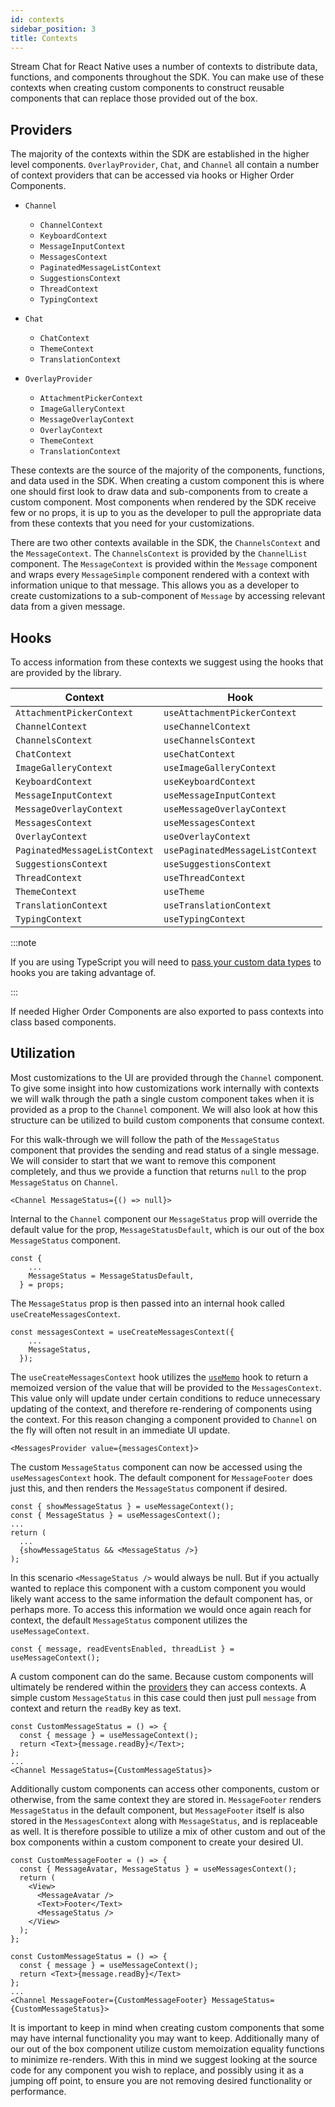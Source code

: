 ```yaml
---
id: contexts
sidebar_position: 3
title: Contexts
---
```


Stream Chat for React Native uses a number of contexts to distribute data, functions, and components throughout the SDK.
You can make use of these contexts when creating custom components to construct reusable components that can replace those provided out of the box.

## Providers

The majority of the contexts within the SDK are established in the higher level components.
`OverlayProvider`, `Chat`, and `Channel` all contain a number of context providers that can be accessed via hooks or Higher Order Components.

- `Channel`
  - `ChannelContext`
  - `KeyboardContext`
  - `MessageInputContext`
  - `MessagesContext`
  - `PaginatedMessageListContext`
  - `SuggestionsContext`
  - `ThreadContext`
  - `TypingContext`

- `Chat`
  - `ChatContext`
  - `ThemeContext`
  - `TranslationContext`

- `OverlayProvider`
  - `AttachmentPickerContext`
  - `ImageGalleryContext`
  - `MessageOverlayContext`
  - `OverlayContext`
  - `ThemeContext`
  - `TranslationContext`

These contexts are the source of the majority of the components, functions, and data used in the SDK.
When creating a custom component this is where one should first look to draw data and sub-components from to create a custom component.
Most components when rendered by the SDK receive few or no props, it is up to you as the developer to pull the appropriate data from these contexts that you need for your customizations.

There are two other contexts available in the SDK, the `ChannelsContext` and the `MessageContext`.
The `ChannelsContext` is provided by the `ChannelList` component.
The `MessageContext` is provided within the `Message` component and wraps every `MessageSimple` component rendered with a context with information unique to that message.
This allows you as a developer to create customizations to a sub-component of `Message` by accessing relevant data from a given message.

## Hooks

To access information from these contexts we suggest using the hooks that are provided by the library.

| Context | Hook |
| - | - |
| `AttachmentPickerContext` | `useAttachmentPickerContext` |
| `ChannelContext` | `useChannelContext` |
| `ChannelsContext` | `useChannelsContext` |
| `ChatContext` | `useChatContext` |
| `ImageGalleryContext` | `useImageGalleryContext` |
| `KeyboardContext` | `useKeyboardContext` |
| `MessageInputContext` | `useMessageInputContext` |
| `MessageOverlayContext` | `useMessageOverlayContext` |
| `MessagesContext` | `useMessagesContext` |
| `OverlayContext` | `useOverlayContext` |
| `PaginatedMessageListContext` | `usePaginatedMessageListContext` |
| `SuggestionsContext` | `useSuggestionsContext` |
| `ThreadContext` | `useThreadContext` |
| `ThemeContext` | `useTheme` |
| `TranslationContext` | `useTranslationContext` |
| `TypingContext` | `useTypingContext` |

:::note

If you are using TypeScript you will need to [pass your custom data types](./typescript.mdx#hooks) to hooks you are taking advantage of.

:::

If needed Higher Order Components are also exported to pass contexts into class based components.

## Utilization

Most customizations to the UI are provided through the `Channel` component.
To give some insight into how customizations work internally with contexts we will walk through the path a single custom component takes when it is provided as a prop to the `Channel` component.
We will also look at how this structure can be utilized to build custom components that consume context.

For this walk-through we will follow the path of the `MessageStatus` component that provides the sending and read status of a single message.
We will consider to start that we want to remove this component completely, and thus we provide a function that returns `null` to the prop `MessageStatus` on `Channel`.

```tsx
<Channel MessageStatus={() => null}>
```

Internal to the `Channel` component our `MessageStatus` prop will override the default value for the prop, `MessageStatusDefault`, which is our out of the box `MessageStatus` component.

```tsx
const {
    ...
    MessageStatus = MessageStatusDefault,
  } = props;
```

The `MessageStatus` prop is then passed into an internal hook called `useCreateMessagesContext`.

```tsx
const messagesContext = useCreateMessagesContext({
    ...
    MessageStatus,
  });
```

The `useCreateMessagesContext` hook utilizes the [`useMemo`](https://reactjs.org/docs/hooks-reference.html#usememo) hook to return a memoized version of the value that will be provided to the `MessagesContext`.
This value only will update under certain conditions to reduce unnecessary updating of the context, and therefore re-rendering of components using the context.
For this reason changing a component provided to `Channel` on the fly will often not result in an immediate UI update.

```tsx
<MessagesProvider value={messagesContext}>
```

The custom `MessageStatus` component can now be accessed using the `useMessagesContext` hook.
The default component for `MessageFooter` does just this, and then renders the `MessageStatus` component if desired.

```tsx
const { showMessageStatus } = useMessageContext();
const { MessageStatus } = useMessagesContext();
...
return (
  ...
  {showMessageStatus && <MessageStatus />}
);
```

In this scenario `<MessageStatus />` would always be null.
But if you actually wanted to replace this component with a custom component you would likely want access to the same information the default component has, or perhaps more.
To access this information we would once again reach for context, the default `MessageStatus` component utilizes the `useMessageContext`.

```tsx
const { message, readEventsEnabled, threadList } = useMessageContext();
```

A custom component can do the same.
Because custom components will ultimately be rendered within the [providers](#providers) they can access contexts.
A simple custom `MessageStatus` in this case could then just pull `message` from context and return the `readBy` key as text.


```tsx
const CustomMessageStatus = () => {
  const { message } = useMessageContext();
  return <Text>{message.readBy}</Text>;
};
...
<Channel MessageStatus={CustomMessageStatus}>
```

Additionally custom components can access other components, custom or otherwise, from the same context they are stored in.
`MessageFooter` renders `MessageStatus` in the default component, but `MessageFooter` itself is also stored in the `MessagesContext` along with `MessageStatus`, and is replaceable as well.
It is therefore possible to utilize a mix of other custom and out of the box components within a custom component to create your desired UI. 

```tsx
const CustomMessageFooter = () => {
  const { MessageAvatar, MessageStatus } = useMessagesContext();
  return (
    <View>
      <MessageAvatar />
      <Text>Footer</Text>
      <MessageStatus />
    </View>
  );
};

const CustomMessageStatus = () => {
  const { message } = useMessageContext();
  return <Text>{message.readBy}</Text>
};
...
<Channel MessageFooter={CustomMessageFooter} MessageStatus={CustomMessageStatus}>
```

It is important to keep in mind when creating custom components that some may have internal functionality you may want to keep.
Additionally many of our out of the box component utilize custom memoization equality functions to minimize re-renders.
With this in mind we suggest looking at the source code for any component you wish to replace, and possibly using it as a jumping off point, to ensure you are not removing desired functionality or performance.
